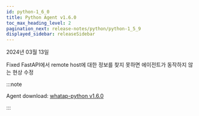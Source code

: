 ```yaml
---
id: python-1_6_0
title: Python Agent v1.6.0
toc_max_heading_level: 2
pagination_next: release-notes/python/python-1_5_9
displayed_sidebar: releaseSidebar
---
```


2024년 03월 13일

<Status>Fixed</Status> FastAPI에서 remote host에 대한 정보를 찾지 못하면 에이전트가 동작하지 않는 현상 수정

:::note

Agent download: [whatap-python v1.6.0](https://pypi.org/project/whatap-python/1.6.0/)

:::
